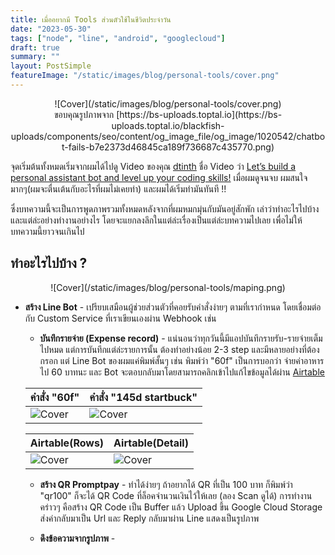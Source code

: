 ```yaml
---
title: เมื่ออยากมี Tools ส่วนตัวใช้ในชีวิตประจำวัน
date: "2023-05-30"
tags: ["node", "line", "android", "googlecloud"]
draft: true
summary: ""
layout: PostSimple
featureImage: "/static/images/blog/personal-tools/cover.png"
---
```


<center>![Cover](/static/images/blog/personal-tools/cover.png)</center>
<center className="text-xs">
  ขอบคุณรูปภาพจาก
  [https://bs-uploads.toptal.io](https://bs-uploads.toptal.io/blackfish-uploads/components/seo/content/og_image_file/og_image/1020542/chatbot-fails-b7e2373d46845ca189f736687c435770.png)
</center>

จุดเริ่มต้นทั้งหมดเริ่มจากผมได้ไปดู Video ของคุณ [dtinth](https://dt.in.th/) ชื่อ Video ว่า [Let’s build a personal assistant bot and level up your coding skills!](https://youtu.be/IdFX7nwD744)
เมื่อผมดูจนจบ ผมสนใจมากๆ(ผมจะตื่นเต้นกับอะไรที่ผมไม่เคยทำ) และผมได้เริ่มทำมันทันที !!

ซึ่งบทความนี้จะเป็นการพูดภาพรวมทั้งหมดหลังจากที่ผมหมกมุ่นกับมันอยู่สักพัก เล่าว่าทำอะไรไปบ้าง และแต่ล่ะอย่างทำงานอย่างไร โดยจะแยกลงลึกในแต่ล่ะเรื่องเป็นแต่ล่ะบทความไปเลย
เพื่อไม่ให้บทความนี้ยาวจนเกินไป

## ทำอะไรไปบ้าง ?

<center>![Cover](/static/images/blog/personal-tools/maping.png)</center>

- **สร้าง Line Bot** - เปรียบเสมือนผู้ช่วยส่วนตัวที่คอยรับคำสั่งง่ายๆ ตามที่เรากำหนด โดยเชื่อมต่อกับ Custom Service ที่เราเขียนเองผ่าน Webhook เช่น

  - **บันทึกรายจ่าย (Expense record)** - แน่นอนว่าทุกวันนี้มีแอปบันทึกรายรับ-รายจ่ายเต็มไปหมด แต่การบันทึกแต่ล่ะรายการนั้น
    ต้องทำอย่างน้อย 2-3 step และมีหลายอย่างที่ต้องกรอก แต่ Line Bot ของผมแค่พิมพ์สั้นๆ เช่น พิมพ์ว่า "60f" เป็นการบอกว่า จ่ายค่าอาหารไป 60 บาทนะ
    และ Bot จะตอบกลับมาโดยสามารถคลิกเข้าไปแก้ไขข้อมูลได้ผ่าน [Airtable](https://www.airtable.com/)

  | คำสั่ง "60f"                                         | คำสั่ง "145d startbuck"                               |
  | ---------------------------------------------------- | ----------------------------------------------------- |
  | ![Cover](/static/images/blog/personal-tools/60f.jpg) | ![Cover](/static/images/blog/personal-tools/145d.jpg) |

  | Airtable(Rows)                                            | Airtable(Detail)                                            |
  | --------------------------------------------------------- | ----------------------------------------------------------- |
  | ![Cover](/static/images/blog/personal-tools/airtable.jpg) | ![Cover](/static/images/blog/personal-tools/air-detail.jpg) |

  - **สร้าง QR Promptpay** - ทำได้ง่ายๆ ถ้าอยากได้ QR ที่เป็น 100 บาท ก็พิมพ์ว่า "qr100" ก็จะได้ QR Code ที่ล็อคจำนวนเงินไว้ให้เลย (ลอง Scan ดูได้)
    การทำงานคร่าวๆ คือสร้าง QR Code เป็น Buffer แล้ว Upload ขึ้น Google Cloud Storage ส่งค่ากลับมาเป็น Url และ Reply กลับมาผ่าน Line แสดงเป็นรูปภาพ

  - **ดึงข้อความจากรูปภาพ** -
